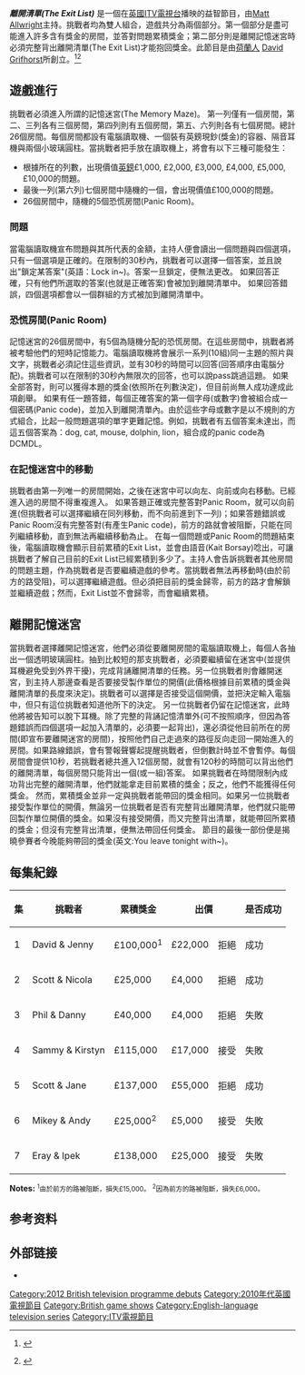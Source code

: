 {{電視節目資訊框
| 名稱       = 離開清單 
| 原名       = The Exit List
| 類型       = 益智節目
| 原創       = [[David_Grifhorst|David Grifhorst]]
| 主持       = [[Matt_Allwright|Matt Allwright]]
| 配音       = Kait Borsay<br>Andrew Scarborough
| 作曲       = [[Ken_Bolam|Ken Bolam]]<br>[[Nick_Foster|Nick Foster]]
| 國家       = [[英國|英國]]
| 語言       = [[英語|英語]]
| 系列數     = 1
| 集數       = 7 (第1系列為止)
| 每集長     = 60分鐘 (含三段廣告)
| 頻道       = [[ITV|ITV]] 
| 視訊制式   = 16:9([[HDTV|HDTV]])
| 製作公司   = Gogglebox Entertainment<br>Victory Television
| 開始       = 2012年1月10日
| 官方網站   = http://www.itv.com/theexitlist
}}
'''''離開清單(The Exit List)''''' 是一個在[[英國|英國]][[英國獨立電視台|ITV電視台]]播映的益智節目，由[[Matt_Allwright|Matt Allwright]]主持。挑戰者均為雙人組合，遊戲共分為兩個部分。第一個部分是盡可能進入許多含有獎金的房間，並答對問題累積獎金；第二部分則是離開記憶迷宮時必須完整背出離開清單(The Exit List)才能抱回獎金。此節目是由[[荷蘭人|荷蘭人]] [[David_Grifhorst|David Grifhorst]]所創立。<ref name="dewerelddraaitdoor">{{nl}} {{cite news | url=http://dewerelddraaitdoor.vara.nl/media/84638 | title=David Grifhorst over The Exit List | work=[[De_Wereld_Draait_Door|De Wereld Draait Door]] | date=January 11, 2012 | accessdate=January 16, 2012}}</ref><ref name="brandpunt">{{nl}} {{cite news | url=http://brandpunt.kro.nl/seizoenen/seizoen_2012/afleveringen/15-01-2012/fragmenten/het_is_maar_een_spelletje_-_the_exit_list | archiveurl=https://www.webcitation.org/64iheCwds?url=http://brandpunt.kro.nl/seizoenen/seizoen_2012/afleveringen/15-01-2012/fragmenten/het_is_maar_een_spelletje_-_the_exit_list | archivedate=2012-01-15 | title=Het is maar een spelletje - The Exit List | work=KRO Brandpunt | date=January 15, 2012 | accessdate=January 15, 2012 | dead-url=no }}</ref>

==遊戲進行==
挑戰者必須進入所謂的記憶迷宮(The Memory Maze)。 第一列僅有一個房間，第二、三列各有三個房間，第四列則有五個房間，第五、六列則各有七個房間。總計26個房間。每個房間都設有電腦讀取機、一個裝有英鎊現鈔(獎金)的容器、隔音耳機與兩個小玻璃圓柱。當挑戰者把手放在讀取機上，將會有以下三種可能發生：
* 根據所在的列數，出現價值[[英鎊|英鎊]]£1,000, £2,000, £3,000, £4,000, £5,000,£10,000的問題。
* 最後一列(第六列)七個房間中隨機的一個，會出現價值£100,000的問題。
* 26個房間中，隨機的5個恐慌房間(Panic Room)。

===問題===
當電腦讀取機宣布問題與其所代表的金額，主持人便會讀出一個問題與四個選項，只有一個選項是正確的。在限制的30秒內，挑戰者可以選擇一個答案，並且說出"鎖定某答案"(英語：Lock in~)。答案一旦鎖定，便無法更改。
如果回答正確，只有他們所選取的答案(也就是正確答案)會被加到離開清單中。
如果回答錯誤，四個選項都會以一個群組的方式被加到離開清單中。

===恐慌房間(Panic Room)===
記憶迷宮的26個房間中，有5個為隨機分配的恐慌房間。在這些房間中，挑戰者將被考驗他們的短時記憶能力。電腦讀取機將會展示一系列(10組)同一主題的照片與文字，挑戰者必須記住這些資訊，並有30秒的時間可以回答(回答順序由電腦分配)。挑戰者可以在限制的30秒內無限次的回答，也可以說pass跳過這題。
如果全部答對，則可以獲得本題的獎金(依照所在列數決定)，但目前尚無人成功達成此項創舉。
如果有任一題答錯，每個正確答案的第一個字母(或數字)會被組合成一個密碼(Panic code)，並加入到離開清單內。由於這些字母或數字是以不規則的方式組合，比起一般問題選項的單字更難記憶。例如，挑戰者有五個答案未達出，而這五個答案為：dog, cat, mouse, dolphin, lion，組合成的panic code為DCMDL。

===在記憶迷宮中的移動===
挑戰者由第一列唯一的房間開始，之後在迷宮中可以向左、向前或向右移動。已經進入過的房間不得重複進入。
如果答題正確或完整答對Panic Room，就可以向前進(但挑戰者可以選擇繼續在同列移動，而不向前進到下一列)；如果答題錯誤或Panic Room沒有完整答對(有產生Panic code)，前方的路就會被阻斷，只能在同列繼續移動，直到無法再繼續移動為止。
在每一個問題或Panic Room的問題結束後，電腦讀取機會顯示目前累積的Exit List，並會由語音(Kait Borsay)唸出，可讓挑戰者了解自己目前的Exit List已經累積到多少了。主持人會告訴挑戰者其他房間的問題主題，作為挑戰者是否要繼續遊戲的參考。當挑戰者無法再移動時(由於前方的路受阻)，可以選擇繼續遊戲。但必須把目前的獎金歸零，前方的路才會解鎖並繼續遊戲；然而，Exit List並不會歸零，而會繼續累積。

==離開記憶迷宮==
當挑戰者選擇離開記憶迷宮，他們必須從要離開房間的電腦讀取機上，每個人各抽出一個透明玻璃圓柱。抽到比較短的那支挑戰者，必須要繼續留在迷宮中(並提供耳機避免受到外界干擾)，完成背誦離開清單的任務。另一位挑戰者則會離開迷宮，到主持人那邊查看是否要接受製作單位的開價(此價格根據目前累積的獎金與離開清單的長度來決定)。挑戰者可以選擇是否接受這個開價，並把決定輸入電腦中，但只有這位挑戰者知道他所下的決定。
另一位挑戰者仍留在記憶迷宮，此時他將被告知可以脫下耳機。除了完整的背誦記憶清單外(可不按照順序，但因為答題錯誤而四個選項一起加入清單的，必須要一起背出)，還必須從他目前所在的房間(即宣布要離開迷宮的房間)，按照他們自己走過來的路徑反向走回一開始進入的房間。如果路線錯誤，會有警報聲響起提醒挑戰者，但倒數計時並不會暫停。每個房間會提供10秒，若挑戰者總共進入12個房間，就會有120秒的時間可以背出他們的離開清單，每個房間只能背出一個(或一組)答案。
如果挑戰者在時間限制內成功背出完整的離開清單，他們就能拿走目前累積的獎金；反之，他們不能獲得任何獎金。
然而，累積獎金並非一定與挑戰者能帶回的獎金相同。如果另一位挑戰者接受製作單位的開價，無論另一位挑戰者是否有完整背出離開清單，他們就只能帶回製作單位開價的獎金。如果沒有接受開價，而又完整背出清單，就能帶回所累積的獎金；但沒有完整背出清單，便無法帶回任何獎金。
節目的最後一部份便是揭曉參賽者今晚能夠帶回的獎金(英文:You leave tonight with~)。

==每集紀錄==

{| class="wikitable"
|-
! 集 !! 挑戰者 !! 累積獎金 !! colspan="2" | 出價 !! 是否成功 !! 獲得獎金
|-
| 1 || David & Jenny ||£100,000<sup>1</sup> || £22,000 || bgcolor=salmon | 拒絕 || bgcolor=#99FF99 | 成功 || '''£100,000'''
|-
| 2 || Scott & Nicola ||£25,000 || £4,000 || bgcolor=salmon | 拒絕 || bgcolor=#99FF99 | 成功 || '''£25,000'''
|-
| 3 || Phil & Danny || £40,000 || £4,000 || bgcolor=salmon | 拒絕 || bgcolor=salmon | 失敗 || '''£0'''
|-
| 4 || Sammy & Kirstyn || £115,000 || £17,000 || bgcolor=#99FF99 | 接受 || bgcolor=salmon | 失敗 || '''£17,000'''
|-
| 5 || Scott & Jane || £137,000 || £55,000 || bgcolor=salmon | 拒絕 || bgcolor=#99FF99| 成功 || '''£137,000''' 
|-
| 6 || Mikey & Andy || £25,000<sup>2</sup> || £5,000 || bgcolor=#99FF99 | 接受 || bgcolor=salmon | 失敗 || '''£5,000''' 
|-
| 7 || Eray & Ipek || £138,000 || £25,000 || bgcolor=#99FF99 | 接受 || bgcolor=salmon | 失敗 || '''£25,000''' 

|}

'''Notes:'''
<small><sup>1</sup>由於前方的路被阻斷，損失£15,000。</small>
<small><sup>2</sup>因為前方的路被阻斷，損失£6,000。</small>

== 参考资料 ==
{{Reflist}}

== 外部链接 ==
*{{UKGameshow|The_Exit_List}}

{{DEFAULTSORT:Exit List, The}}
[[Category:2012_British_television_programme_debuts|Category:2012 British television programme debuts]]
[[Category:2010年代英國電視節目|Category:2010年代英國電視節目]]
[[Category:British_game_shows|Category:British game shows]]
[[Category:English-language_television_series|Category:English-language television series]]
[[Category:ITV電視節目|Category:ITV電視節目]]